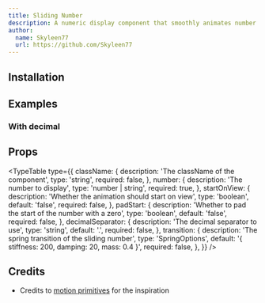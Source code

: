 ```yaml
---
title: Sliding Number
description: A numeric display component that smoothly animates number changes with a sliding transition effect.
author:
  name: Skyleen77
  url: https://github.com/Skyleen77
---
```


<ComponentPreview name="sliding-number-demo" />

## Installation

<ComponentInstallation name="sliding-number" />

## Examples

### With decimal

<ComponentPreview name="sliding-number-decimal-demo" />

## Props

<TypeTable
  type={{
    className: {
      description: 'The className of the component',
      type: 'string',
      required: false,
    },
    number: {
      description: 'The number to display',
      type: 'number | string',
      required: true,
    },
    startOnView: {
      description: 'Whether the animation should start on view',
      type: 'boolean',
      default: 'false',
      required: false,
    },
    padStart: {
      description: 'Whether to pad the start of the number with a zero',
      type: 'boolean',
      default: 'false',
      required: false,
    },
    decimalSeparator: {
      description: 'The decimal separator to use',
      type: 'string',
      default: '.',
      required: false,
    },
    transition: {
      description: 'The spring transition of the sliding number',
      type: 'SpringOptions',
      default: '{ stiffness: 200, damping: 20, mass: 0.4 }',
      required: false,
    },
  }}
/>

## Credits

- Credits to [motion primitives](https://motion-primitives.com/docs/sliding-number) for the inspiration
